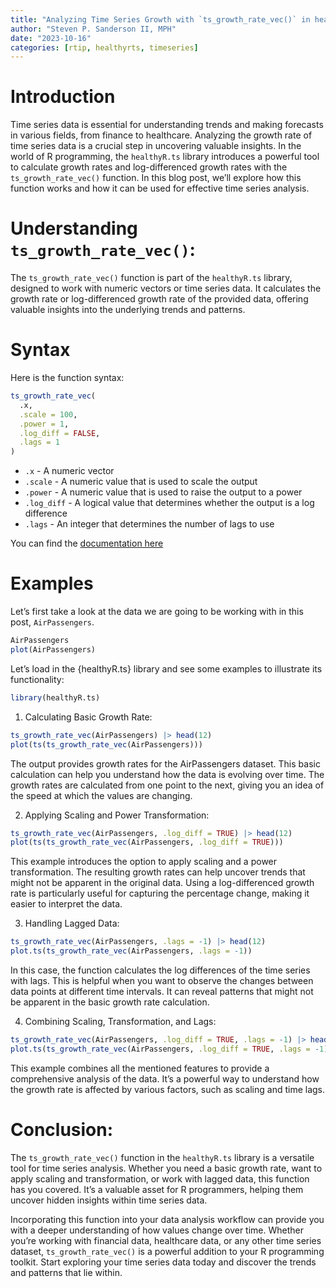 ```yaml
---
title: "Analyzing Time Series Growth with `ts_growth_rate_vec()` in healthyR.ts"
author: "Steven P. Sanderson II, MPH"
date: "2023-10-16"
categories: [rtip, healthyrts, timeseries]
---
```


# Introduction

Time series data is essential for understanding trends and making forecasts in various fields, from finance to healthcare. Analyzing the growth rate of time series data is a crucial step in uncovering valuable insights. In the world of R programming, the `healthyR.ts` library introduces a powerful tool to calculate growth rates and log-differenced growth rates with the `ts_growth_rate_vec()` function. In this blog post, we'll explore how this function works and how it can be used for effective time series analysis.

# Understanding `ts_growth_rate_vec()`:

The `ts_growth_rate_vec()` function is part of the `healthyR.ts` library, designed to work with numeric vectors or time series data. It calculates the growth rate or log-differenced growth rate of the provided data, offering valuable insights into the underlying trends and patterns.

# Syntax

Here is the function syntax:

```R
ts_growth_rate_vec(
  .x, 
  .scale = 100, 
  .power = 1, 
  .log_diff = FALSE, 
  .lags = 1
)
```

*   `.x` - A numeric vector
*   `.scale` - A numeric value that is used to scale the output
*   `.power` - A numeric value that is used to raise the output to a power
*   `.log_diff` - A logical value that determines whether the output is a log difference
*   `.lags` - An integer that determines the number of lags to use

You can find the [documentation here](https://www.spsanderson.com/healthyR.ts/reference/ts_growth_rate_vec.html)

# Examples

Let's first take a look at the data we are going to be working with in this post, `AirPassengers`.

```r
AirPassengers
plot(AirPassengers)
```

Let's load in the {healthyR.ts} library and see some examples to illustrate its functionality:

```r
library(healthyR.ts)
```

1. Calculating Basic Growth Rate:

```r
ts_growth_rate_vec(AirPassengers) |> head(12)
plot(ts(ts_growth_rate_vec(AirPassengers)))
```

The output provides growth rates for the AirPassengers dataset. This basic calculation can help you understand how the data is evolving over time. The growth rates are calculated from one point to the next, giving you an idea of the speed at which the values are changing.

2. Applying Scaling and Power Transformation:

```r
ts_growth_rate_vec(AirPassengers, .log_diff = TRUE) |> head(12)
plot(ts(ts_growth_rate_vec(AirPassengers, .log_diff = TRUE)))
```

This example introduces the option to apply scaling and a power transformation. The resulting growth rates can help uncover trends that might not be apparent in the original data. Using a log-differenced growth rate is particularly useful for capturing the percentage change, making it easier to interpret the data.

3. Handling Lagged Data:

```r
ts_growth_rate_vec(AirPassengers, .lags = -1) |> head(12)
plot.ts(ts_growth_rate_vec(AirPassengers, .lags = -1))
```

In this case, the function calculates the log differences of the time series with lags. This is helpful when you want to observe the changes between data points at different time intervals. It can reveal patterns that might not be apparent in the basic growth rate calculation.

4. Combining Scaling, Transformation, and Lags:

```r
ts_growth_rate_vec(AirPassengers, .log_diff = TRUE, .lags = -1) |> head(12)
plot.ts(ts_growth_rate_vec(AirPassengers, .log_diff = TRUE, .lags = -1))
```

This example combines all the mentioned features to provide a comprehensive analysis of the data. It's a powerful way to understand how the growth rate is affected by various factors, such as scaling and time lags.

# Conclusion:

The `ts_growth_rate_vec()` function in the `healthyR.ts` library is a versatile tool for time series analysis. Whether you need a basic growth rate, want to apply scaling and transformation, or work with lagged data, this function has you covered. It's a valuable asset for R programmers, helping them uncover hidden insights within time series data.

Incorporating this function into your data analysis workflow can provide you with a deeper understanding of how values change over time. Whether you're working with financial data, healthcare data, or any other time series dataset, `ts_growth_rate_vec()` is a powerful addition to your R programming toolkit. Start exploring your time series data today and discover the trends and patterns that lie within.